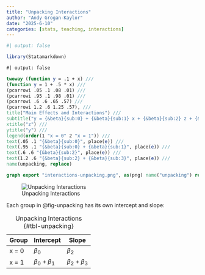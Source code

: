 ```yaml
---
title: "Unpacking Interactions"
author: "Andy Grogan-Kaylor" 
date: "2025-6-10"
categories: [stats, teaching, interactions]
---
```


```r
#| output: false

library(Statamarkdown)

```

```stata
#| output: false

twoway (function y = .1 + x) ///
(function y = 1 + .5 * x) ///
(pcarrowi .05 .1 .08 .01) ///
(pcarrowi .95 .1 .98 .01) ///
(pcarrowi .6 .6 .65 .57) ///
(pcarrowi 1.2 .6 1.25 .57), ///
title("Main Effects and Interactions") ///
subtitle("y = {&beta}{sub:0} + {&beta}{sub:1} x + {&beta}{sub:2} z + {&beta}{sub:3} xz + e{sub:i}") ///
xtitle("z") ///
ytitle("y") ///
legend(order(1 "x = 0" 2 "x = 1")) ///
text(.05 .1 "{&beta}{sub:0}", place(e)) ///
text(.95 .1 "{&beta}{sub:0} + {&beta}{sub:1}", place(e)) /// 
text(.6 .6 "{&beta}{sub:2}", place(e)) ///
text(1.2 .6 "{&beta}{sub:2} + {&beta}{sub:3}", place(e)) ///
name(unpacking, replace)

graph export "interactions-unpacking.png", as(png) name("unpacking") replace

```

![Unpacking Interactions](interactions-unpacking.png){#fig-unpacking}

Each group in @fig-unpacking has its own intercept and slope:

| Group | Intercept           |  Slope                     |
|-------|---------------------|----------------------------|
| x = 0 | $\beta_0$           | $\beta_2$                  |
| x = 1 | $\beta_0 + \beta_1$ | $\beta_2 + \beta_3$        |

: Unpacking Interactions {#tbl-unpacking}




